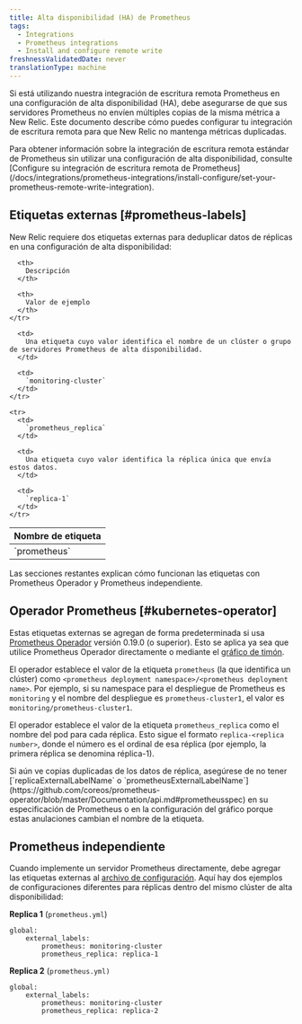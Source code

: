 ```yaml
---
title: Alta disponibilidad (HA) de Prometheus
tags:
  - Integrations
  - Prometheus integrations
  - Install and configure remote write
freshnessValidatedDate: never
translationType: machine
---
```


Si está utilizando nuestra integración de escritura remota Prometheus en una configuración de alta disponibilidad (HA), debe asegurarse de que sus servidores Prometheus no envíen múltiples copias de la misma métrica a New Relic. Este documento describe cómo puedes configurar tu integración de escritura remota para que New Relic no mantenga métricas duplicadas.

<Callout variant="tip">
  Para obtener información sobre la integración de escritura remota estándar de Prometheus sin utilizar una configuración de alta disponibilidad, consulte [Configure su integración de escritura remota de Prometheus](/docs/integrations/prometheus-integrations/install-configure/set-your-prometheus-remote-write-integration).
</Callout>

## Etiquetas externas [#prometheus-labels]

New Relic requiere dos etiquetas externas para deduplicar datos de réplicas en una configuración de alta disponibilidad:

<table>
  <thead>
    <tr>
      <th>
        Nombre de etiqueta
      </th>

      <th>
        Descripción
      </th>

      <th>
        Valor de ejemplo
      </th>
    </tr>
  </thead>

  <tbody>
    <tr>
      <td>
        `prometheus`
      </td>

      <td>
        Una etiqueta cuyo valor identifica el nombre de un clúster o grupo de servidores Prometheus de alta disponibilidad.
      </td>

      <td>
        `monitoring-cluster`
      </td>
    </tr>

    <tr>
      <td>
        `prometheus_replica`
      </td>

      <td>
        Una etiqueta cuyo valor identifica la réplica única que envía estos datos.
      </td>

      <td>
        `replica-1`
      </td>
    </tr>
  </tbody>
</table>

Las secciones restantes explican cómo funcionan las etiquetas con Prometheus Operador y Prometheus independiente.

## Operador Prometheus [#kubernetes-operator]

Estas etiquetas externas se agregan de forma predeterminada si usa [Prometheus Operador](https://github.com/coreos/prometheus-operator) versión 0.19.0 (o superior). Esto se aplica ya sea que utilice Prometheus Operador directamente o mediante el [gráfico de timón](https://hub.helm.sh/charts/stable/prometheus-operator).

El operador establece el valor de la etiqueta `prometheus` (la que identifica un clúster) como `<prometheus deployment namespace>/<prometheus deployment name>`. Por ejemplo, si su namespace para el despliegue de Prometheus es `monitoring` y el nombre del despliegue es `prometheus-cluster1`, el valor es `monitoring/prometheus-cluster1`.

El operador establece el valor de la etiqueta `prometheus_replica` como el nombre del pod para cada réplica. Esto sigue el formato `replica-<replica number>`, donde el número es el ordinal de esa réplica (por ejemplo, la primera réplica se denomina réplica-1).

<Callout variant="tip">
  Si aún ve copias duplicadas de los datos de réplica, asegúrese de no tener [`replicaExternalLabelName` o `prometheusExternalLabelName`](https://github.com/coreos/prometheus-operator/blob/master/Documentation/api.md#prometheusspec) en su especificación de Prometheus o en la configuración del gráfico porque estas anulaciones cambian el nombre de la etiqueta.
</Callout>

## Prometheus independiente

Cuando implemente un servidor Prometheus directamente, debe agregar las etiquetas externas al [archivo de configuración](https://prometheus.io/docs/prometheus/latest/configuration/configuration/). Aquí hay dos ejemplos de configuraciones diferentes para réplicas dentro del mismo clúster de alta disponibilidad:

<DNT>**Replica 1**</DNT> (`prometheus.yml`)

```
global:
	external_labels:
		prometheus: monitoring-cluster
		prometheus_replica: replica-1
```

<DNT>**Replica 2**</DNT> (`prometheus.yml)`

```
global:
	external_labels:
		prometheus: monitoring-cluster
		prometheus_replica: replica-2
```